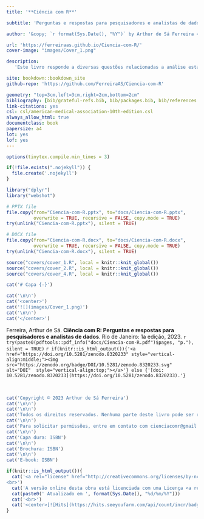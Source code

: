 ```yaml
---
title: '**Ciência com R**'

subtitle: 'Perguntas e respostas para pesquisadores e analistas de dados'

author: '&copy; `r format(Sys.Date(), "%Y")` by Arthur de Sá Ferreira <a id="cy-effective-orcid-url" class="underline"s href="https://orcid.org/0000-0001-7014-2002" target="orcid.widget" rel="me noopener noreferrer" style="vertical-align: top"><br><img src="https://orcid.org/sites/default/files/images/orcid_16x16.png" style="width: 1em; margin-inline-start: 0.0em" alt="ORCID iD icon"/> https://orcid.org/0000-0001-7014-2002 </a>'

url: 'https://ferreiraas.github.io/Ciencia-com-R/'
cover-image: "images/Cover_1.png"

description:
   'Este livro responde a diversas questões relacionadas a análise estatística de dados, revisitando o principais conceitos e sugerindo métodos computacionais para os mais diversos delineamentos de estudos científicos.'

site: bookdown::bookdown_site
github-repo: 'https://github.com/FerreiraAS/Ciencia-com-R'

geometry: "top=3cm,left=3cm,right=2cm,bottom=2cm"
bibliography: [bib/grateful-refs.bib, bib/packages.bib, bib/references.bib]
link-citations: yes
csl: csl/american-medical-association-10th-edition.csl
always_allow_html: true
documentclass: book
papersize: a4
lot: yes
lof: yes
---
```


```r
options(tinytex.compile.min_times = 3)
```

```{=latex}
\DisableFootNotes
```

```r
if(!file.exists(".nojekyll")) {
  file.create('.nojekyll')
}
```

```r
library("dplyr")
library("webshot")
```

```r
# PPTX file
file.copy(from="Ciencia-com-R.pptx", to="docs/Ciencia-com-R.pptx", 
          overwrite = TRUE, recursive = FALSE, copy.mode = TRUE)
try(unlink("Ciencia-com-R.pptx"), silent = TRUE)

# DOCX file
file.copy(from="Ciencia-com-R.docx", to="docs/Ciencia-com-R.docx", 
          overwrite = TRUE, recursive = FALSE, copy.mode = TRUE)
try(unlink("Ciencia-com-R.docx"), silent = TRUE)
```

```r
source("covers/cover_1.R", local = knitr::knit_global())
source("covers/cover_2.R", local = knitr::knit_global())
source("covers/cover_4.R", local = knitr::knit_global())
```

```r
cat('# Capa {-}')
```

```r
cat('\n\n')
cat('<center>')
cat('![](images/Cover_1.png)')
cat('\n\n')
cat('</center>')
```

```{=latex}
\clearpage
\markboth{}{}
```

<div class="boxBorder">

Ferreira, Arthur de Sá. **Ciência com R: Perguntas e respostas para pesquisadores e analistas de dados**. Rio de Janeiro: 1a edição, 2023. `r try(paste0(pdftools::pdf_info("docs/Ciencia-com-R.pdf")$pages, "p."), silent = TRUE)` `r if(knitr::is_html_output()){'<a href="https://doi.org/10.5281/zenodo.8320233" style="vertical-align:middle;"><img src="https://zenodo.org/badge/DOI/10.5281/zenodo.8320233.svg" alt="DOI"  style="vertical-align:top;"></a>'} else {'[doi: 10.5281/zenodo.8320233](https://doi.org/10.5281/zenodo.8320233).'}`

</div>

```{=latex}
\vspace*{\fill}
```

<br>

```r
cat('Copyright © 2023 Arthur de Sá Ferreira')
cat('\n\n')
cat('\n\n')
cat('Todos os direitos reservados. Nenhuma parte deste livro pode ser reproduzida ou usada de qualquer maneira sem a permissão prévia por escrito do proprietário dos direitos autorais, exceto para o uso de breves citações em uma resenha do livro.')
cat('\n\n')
cat('Para solicitar permissões, entre em contato com cienciacomr@gmail.com')
cat('\n\n')
cat('Capa dura: ISBN')
cat('\n\n')
cat('Brochura: ISBN')
cat('\n\n')
cat('E-book: ISBN')
```

```r
if(knitr::is_html_output()){
  cat('<a rel="license" href="http://creativecommons.org/licenses/by-nc/4.0/"><img alt="Licença Creative Commons" style="border-width:0" src="https://i.creativecommons.org/l/by-nc/4.0/88x31.png"/></a>
<br>')
  cat('A versão online desta obra está licenciada com uma Licença <a rel="license" href="http://creativecommons.org/licenses/by-nc/4.0/">Creative Commons Atribuição-NãoComercial 4.0 Internacional.</a>')
  cat(paste0(' Atualizado em ', format(Sys.Date(), "%d/%m/%Y")))
  cat('<br>')
  cat('<center>[![Hits](https://hits.seeyoufarm.com/api/count/incr/badge.svg?url=https%3A%2F%2Fferreiraas.github.io%2FCiencia-com-R%2F&count_bg=%232C3E50&title_bg=%2375A5D5&icon=&icon_color=%23000000&title=Visitas&edge_flat=false)](https://hits.seeyoufarm.com)</center>')
}
```
